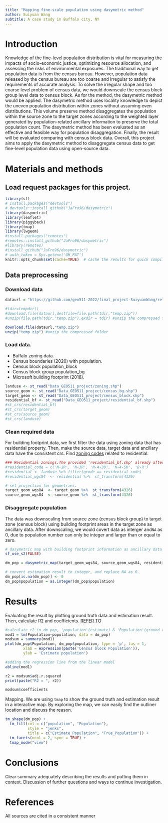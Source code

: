 ```yaml
---
title: "Mapping fine-scale population using dasymetric method"
author: Suiyuan Wang
subtitle: A case study in Buffalo city, NY
---
```


# Introduction

Knowledge of the fine-level population distribution is vital for measuring the impacts of socio-economic justice, optimizing resource allocation, and assessing the risks of environmental exposures. The traditional way to get population data is from the census bureau. However, population data released by the census bureau are too coarse and irregular to satisfy the requirements of accurate analysis. To solve the irregular shape and too coarse level problem of census data, we would downscale the census block group level data to census block. As for the method, the dasymetric method would be applied.  The dasymetric method uses locality knowledge to depict the uneven population distribution within zones without assuming even distributions. This volume preserve method disaggregates the population within the source zone to the target zones according to the weighted layer generated by population-related ancillary information to preserve the total population count. The dasymetric method has been evaluated as an effective and feasible way for population disaggregation. Finally, the result will be evaluated comparing with census block data. Overall, this project aims to apply the dasymetric method to disaggregate census data to get fine-level population data using open-source data.

# Materials and methods

## Load request packages for this project.
```r
library(sf)
# install.packages("devtools")
# devtools::install_github("JaFro96/dasymetric")
library(dasymetric)
library(leaflet)
library(piggyback)
library(tmap) 
library(lwgeom)
#install.packages("remotes")
#remotes::install_github("JaFro96/dasymetric")
#library(remotes)
#install_github("JaFro96/dasymetric")
# auth_token = Sys.getenv('GH_PAT')
knitr::opts_chunk$set(cache=TRUE)  # cache the results for quick compiling
```

## Data preprocessing
### Download data 

```r
dataurl = "https://github.com/geo511-2022/final_project-SuiyuanWang/releases/download/v1.0.2/Data_GEO511_project.zip"

#tdir=tempdir()
#download.file(dataurl,destfile=file.path(tdir,"temp.zip"))
#unzip(file.path(tdir,"temp.zip"),exdir = tdir) #unzip the compressed folder

download.file(dataurl,"temp.zip")
unzip("temp.zip") #unzip the compressed folder
```

### Load data.
* Buffalo zoning data.
* Census boundaries (2020) with population. 
 * Census block population_block
 * Census block group population_bg
* Microsoft building footprint (2018).
```r
landuse <- st_read("Data_GEO511_project/zoning.shp") 
source_geom <- st_read("Data_GEO511_project/census_bg.shp")
target_geom <- st_read("Data_GEO511_project/census_block.shp")
residential_bf <- st_read("Data_GEO511_project/residential_bf.shp")
#st_crs(residential_bf)
#st_crs(target_geom)
#st_crs(source_geom)
#st_crs(landuse)
```

### Clean required data

For building footprint data, we first filter the data using zoning data that has residential property. Then, make the source data, target data and ancillary data have the consistent crs.
Find [zoning codes](https://data.buffalony.gov/Economic-Neighborhood-Development/Zoning/5843-jknb) related to residential:
```r
### Residential zonings.The provided 'residential_bf.shp' already after filter using ArcGIS pro.
#residential_code = c('N-2R', 'N-3R', 'N-4-30', 'N-4-50', 'D-R')
#residential <- landuse %>% filter(gcode == residential_code) 
#residential_wgs84  <- residential %>%  st_transform(4326) 

# set projection for geometries.
target_geom_wgs84  <- target_geom %>%  st_transform(4326) 
source_geom_wgs84  <- source_geom %>%  st_transform(4326) 
```

### Disaggregate population 
The data was downscaling from source zone (census block group) to target zone (census block) using building footprint areas in the target zone as ancillary data. After downscaling, we would covert data as interger and` NA` as 0, due to population number can only be integer and larger than or equal to zero.
```r
# dasymetric map with building footprint information as ancillary data
sf_use_s2(FALSE)

dm_pop = dasymetric_map(target_geom_wgs84, source_geom_wgs84, residential_bf, extensive = "population")

# convert estimation result to integer, and replace NA as 0.
dm_pop[is.na(dm_pop)] <- 0 
dm_pop$population = as.integer(dm_pop$population)
```

# Results

Evaluating the result by plotting ground truth data and estimation result. Then, calculate R2 and coefficients.
[REFER TO](https://lukemiller.org/index.php/2012/10/adding-p-values-and-r-squared-values-to-a-plot-using-expression/)
```r
#calculate r2 in dm_pop, 'population'(estimate) & 'Population'(ground truth)
mod1 = lm(Population~population, data = dm_pop)
modsum = summary(mod1)
plot(dm_pop$Population, dm_pop$population, type = 'p', las = 1,
		xlab = expression(paste('Census block Population')),
		ylab = 'Estimate population')

#adding the regression line from the linear model
abline(mod1)
```

```r
r2 = modsum$adj.r.squared
print(paste("R2 = ", r2))
```

```r
modsum$coefficients
```

Mapping. We are using `tmap` to show the ground truth and estimation result in a interactive map. By exploring the map, we can easily find the outliner location and discuss the reason.
```r
tm_shape(dm_pop) +
  tm_fill(col = c("population", "Population"), 
          style = "jenks", 
          title = c("Estimate_Population", "True_Population")) + 
  tm_facets(ncol = 2, sync = TRUE) +
  tmap_mode("view")
```


# Conclusions

Clear summary adequately describing the results and putting them in context. Discussion of further questions and ways to continue investigation.

# References

All sources are cited in a consistent manner

